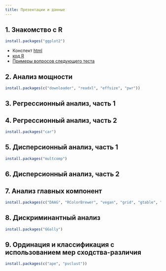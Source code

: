 ```yaml
---
title: Презентации и данные
---
```


## 1. Знакомство с R 

```r
install.packages("ggplot2")
```

- Конспект [html](01_intro_to_r.html)
- [код R](01_intro_to_r.R)
- [Примеры вопросов следующего теста](test_handouts/01-int-handout-test1.pdf)


## 2. Анализ мощности

```r
install.packages(c("downloader", "readxl", "effsize", "pwr"))
```

<!-- - Презентация [pdf](02_power.pdf) -->
<!-- - [код R](02_code_power.R) -->
<!-- - Данные: [minch.xlsx](data/minch.xlsx) | [minch.csv](data/minch.csv) -->
<!-- - [Примеры вопросов следующего теста](test_handouts/02-power-handout-test1.pdf) -->

## 3. Регрессионный анализ, часть 1


<!-- - Презентация [pdf](03_regression1.pdf) -->
<!-- - [код R](03_code_regression1.R) -->
<!-- - Данные: [nelson.xlsx](data/nelson.xlsx) | [nelson.csv](data/nelson.csv) -->
<!-- - [Примеры вопросов следующего теста](test_handouts/03-regr-handout-test1.pdf) -->

<!-- - [Домашнее задание №1](hw/hw1_lin-regr-cheddar-assump.zip) -->

## 4. Регрессионный анализ, часть 2

```r
install.packages("car")
```

<!-- - Презентация [pdf](04_regression2.pdf) -->
<!-- - [код R](04_code_regression2.R) -->
<!-- - Данные: [loyn.xlsx](data/loyn.xlsx) | [loyn.csv](data/loyn.csv) -->
<!-- - [Примеры вопросов следующего теста](test_handouts/04-mregr-handout-test1.pdf) -->

## 5. Дисперсионный анализ, часть 1 

```r
install.packages("multcomp")
```

<!-- - Презентация [pdf](05_anova1.pdf) -->
<!-- - [код R](05_code_anova1.R) -->
<!-- - Данные: [sleep.xlsx](data/sleep.xlsx) | [sleep.csv](data/sleep.csv) -->
<!-- - [Примеры вопросов следующего теста](test_handouts/05-anova1-handout-test1.pdf) -->
<!-- - [Домашнее задание №2](hw/hw2_anova2-moon.zip) -->

## 6. Дисперсионный анализ, часть 2

<!-- - Презентация [pdf](06_anova2.pdf) -->
<!-- - [код R](06_code_anova2.R) -->
<!-- - Данные: [eysenck.csv](data/eysenck.csv) -->
<!-- - [Примеры вопросов следующего теста](test_handouts/06-anova2-handout-test1.pdf) -->

## 7. Анализ главных компонент

```r
install.packages(c("DAAG", "RColorBrewer", "vegan", "grid", "gtable", "HSAUR", "ggrepel"))
```

<!-- - Презентация [pdf](07_pca.pdf) -->
<!-- - [код R](07_code_pca.R) -->
<!-- - [Примеры вопросов следующего теста](test_handouts/07-pca-handout-test1.pdf) -->


## 8. Дискриминантный анализ 

```r
install.packages("GGally")
```

<!-- - Презентация [pdf](08_da.pdf) -->
<!-- - [код R](08_code_da.R) -->
<!-- - [BoxMTest.R](BoxMTest.R) -->
<!-- - [Примеры вопросов следующего теста](test_handouts/08-da-handout-test1.pdf) -->
<!-- - [Домашнее задание №3](hw/hw3_pca-da-infarctus.zip) -->

## 9. Ординация и классификация с использованием мер сходства-различия

```r
install.packages(c("ape", "pvclust"))
```

<!-- - Презентация [pdf](09_dist.pdf) -->
<!-- - [код R](09_code_dist.R) -->
<!-- - [Примеры вопросов](test_handouts/09-dist-handout-test1.pdf) -->
